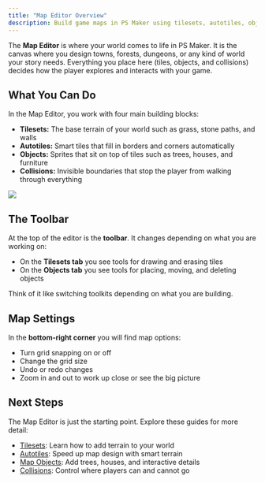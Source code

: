 ```yaml
---
title: "Map Editor Overview"
description: Build game maps in PS Maker using tilesets, autotiles, objects, and collisions. Learn the tools to design worlds players will explore.
---
```


The **Map Editor** is where your world comes to life in PS Maker. It is the canvas where you design towns, forests, dungeons, or any kind of world your story needs. Everything you place here (tiles, objects, and collisions) decides how the player explores and interacts with your game.

## What You Can Do

In the Map Editor, you work with four main building blocks:

- **Tilesets:** The base terrain of your world such as grass, stone paths, and walls
- **Autotiles:** Smart tiles that fill in borders and corners automatically
- **Objects:** Sprites that sit on top of tiles such as trees, houses, and furniture
- **Collisions:** Invisible boundaries that stop the player from walking through everything

![](../../../assets/docs-images/map-editor/image.png)

## The Toolbar

At the top of the editor is the **toolbar**. It changes depending on what you are working on:

- On the **Tilesets tab** you see tools for drawing and erasing tiles
- On the **Objects tab** you see tools for placing, moving, and deleting objects

Think of it like switching toolkits depending on what you are building.

## Map Settings

In the **bottom-right corner** you will find map options:

- Turn grid snapping on or off
- Change the grid size
- Undo or redo changes
- Zoom in and out to work up close or see the big picture

## Next Steps

The Map Editor is just the starting point. Explore these guides for more detail:

- [Tilesets](./tilesets): Learn how to add terrain to your world
- [Autotiles](./autotile): Speed up map design with smart terrain
- [Map Objects](./map-objects): Add trees, houses, and interactive details
- [Collisions](./collisions): Control where players can and cannot go

